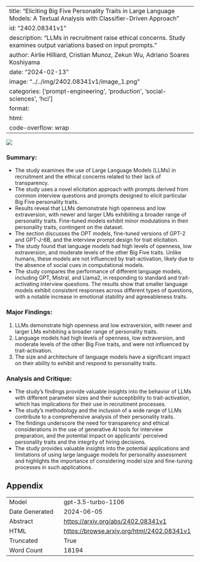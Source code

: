 
---
title: "Eliciting Big Five Personality Traits in Large Language Models: A Textual Analysis with Classifier-Driven Approach"
id: "2402.08341v1"
description: "LLMs in recruitment raise ethical concerns. Study examines output variations based on input prompts."
author: Airlie Hilliard, Cristian Munoz, Zekun Wu, Adriano Soares Koshiyama
date: "2024-02-13"
image: "../../img/2402.08341v1/image_1.png"
categories: ['prompt-engineering', 'production', 'social-sciences', 'hci']
format:
  html:
    code-overflow: wrap
---

![](../../img/2402.08341v1/image_1.png)

### Summary:
- The study examines the use of Large Language Models (LLMs) in recruitment and the ethical concerns related to their lack of transparency.
- The study uses a novel elicitation approach with prompts derived from common interview questions and prompts designed to elicit particular Big Five personality traits.
- Results reveal that LLMs demonstrate high openness and low extraversion, with newer and larger LMs exhibiting a broader range of personality traits. Fine-tuned models exhibit minor modulations in their personality traits, contingent on the dataset.
- The section discusses the OPT models, fine-tuned versions of GPT-2 and GPT-J-6B, and the interview prompt design for trait elicitation.
- The study found that language models had high levels of openness, low extraversion, and moderate levels of the other Big Five traits. Unlike humans, these models are not influenced by trait-activation, likely due to the absence of social cues in computational models.
- The study compares the performance of different language models, including GPT, Mistral, and Llama2, in responding to standard and trait-activating interview questions. The results show that smaller language models exhibit consistent responses across different types of questions, with a notable increase in emotional stability and agreeableness traits.

### Major Findings:
1. LLMs demonstrate high openness and low extraversion, with newer and larger LMs exhibiting a broader range of personality traits.
2. Language models had high levels of openness, low extraversion, and moderate levels of the other Big Five traits, and were not influenced by trait-activation.
3. The size and architecture of language models have a significant impact on their ability to exhibit and respond to personality traits.

### Analysis and Critique:
- The study's findings provide valuable insights into the behavior of LLMs with different parameter sizes and their susceptibility to trait-activation, which has implications for their use in recruitment processes.
- The study's methodology and the inclusion of a wide range of LLMs contribute to a comprehensive analysis of their personality traits.
- The findings underscore the need for transparency and ethical considerations in the use of generative AI tools for interview preparation, and the potential impact on applicants' perceived personality traits and the integrity of hiring decisions.
- The study provides valuable insights into the potential applications and limitations of using large language models for personality assessment and highlights the importance of considering model size and fine-tuning processes in such applications.

## Appendix

|          |          |
|----------|----------|
| Model     | gpt-3.5-turbo-1106       |
| Date Generated     | 2024-06-05       |
| Abstract | [https://arxiv.org/abs/2402.08341v1](https://arxiv.org/abs/2402.08341v1)        |
| HTML     | [https://browse.arxiv.org/html/2402.08341v1](https://browse.arxiv.org/html/2402.08341v1)       |
| Truncated       | True       |
| Word Count       | 18194       |